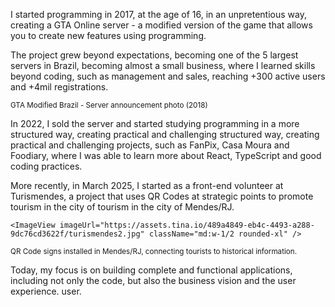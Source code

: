 I started programming in 2017, at the age of 16, in an unpretentious way, creating
a GTA Online server - a modified version of the game that allows you to create
new features using programming.

The project grew beyond expectations, becoming one of the 5 largest servers
in Brazil, becoming almost a small business, where I learned skills beyond coding,
such as management and sales, reaching +300 active users and +4mil registrations.

<div className="animation-blur space-y-2">
  <ImageView imageUrl="https://assets.tina.io/489a4849-eb4c-4493-a288-9dc76cd3622f/gmb.jpg" className="rounded-xl" />

  <small className="text-xs text-right">
    GTA Modified Brazil - Server announcement photo (2018)
  </small>
</div>

In 2022, I sold the server and started studying programming in a more structured way, creating practical and challenging
structured way, creating practical and challenging projects, such as FanPix, Casa
Moura and Foodiary, where I was able to learn more about React,
TypeScript and good coding practices.

More recently, in March 2025, I started as a front-end volunteer at
Turismendes, a project that uses QR Codes at strategic points to promote tourism in the city of
tourism in the city of Mendes/RJ.

<div className="animation-blur">
  <div className="flex gap-4 mb-2 flex-col md:flex-row">
    <ImageView imageUrl="https://assets.tina.io/489a4849-eb4c-4493-a288-9dc76cd3622f/turismendes1.jpg" className="md:w-1/2 rounded-xl" />

    <ImageView imageUrl="https://assets.tina.io/489a4849-eb4c-4493-a288-9dc76cd3622f/turismendes2.jpg" className="md:w-1/2 rounded-xl" />

  </div>

  <small className="text-xs text-right">
    QR Code signs installed in Mendes/RJ, connecting tourists to
    historical information.
  </small>
</div>

Today, my focus is on building complete and functional applications, including
not only the code, but also the business vision and the user experience.
user.

<div>
  <Title>TECHNOLOGIES I USE</Title>

  <div className="flex justify-center flex-wrap gap-3">
    <Technology />
  </div>
</div>
